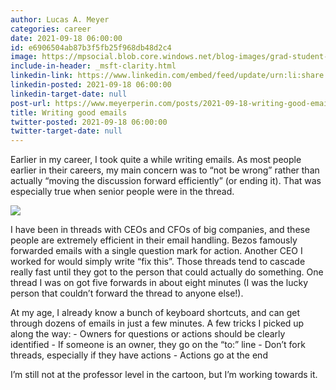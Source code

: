 ```yaml
---
author: Lucas A. Meyer
categories: career
date: 2021-09-18 06:00:00
id: e6906504ab87b3f5fb25f968db48d2c4
image: https://mpsocial.blob.core.windows.net/blog-images/grad-student-email.jpg
include-in-header: _msft-clarity.html
linkedin-link: https://www.linkedin.com/embed/feed/update/urn:li:share:6843910523256479746
linkedin-posted: 2021-09-18 06:00:00
linkedin-target-date: null
post-url: https://www.meyerperin.com/posts/2021-09-18-writing-good-emails.html
title: Writing good emails
twitter-posted: 2021-09-18 06:00:00
twitter-target-date: null
---
```


Earlier in my career, I took quite a while writing emails. As most people earlier in their careers, my main concern was to "not be wrong" rather than actually "moving the discussion forward efficiently" (or ending it). That was especially true when senior people were in the thread.

![](https://mpsocial.blob.core.windows.net/blog-images/grad-student-email.jpg)

I have been in threads with CEOs and CFOs of big companies, and these people are extremely efficient in their email handling. Bezos famously forwarded emails with a single question mark for action. Another CEO I worked for would simply write "fix this". Those threads tend to cascade really fast until they got to the person that could actually do something. One thread I was on got five forwards in about eight minutes (I was the lucky person that couldn't forward the thread to anyone else!).

At my age, I already know a bunch of keyboard shortcuts, and can get through dozens of emails in just a few minutes. A few tricks I picked up along the way:
- Owners for questions or actions should be clearly identified
- If someone is an owner, they go on the "to:" line
- Don't fork threads, especially if they have actions
- Actions go at the end

I'm still not at the professor level in the cartoon, but I'm working towards it.

